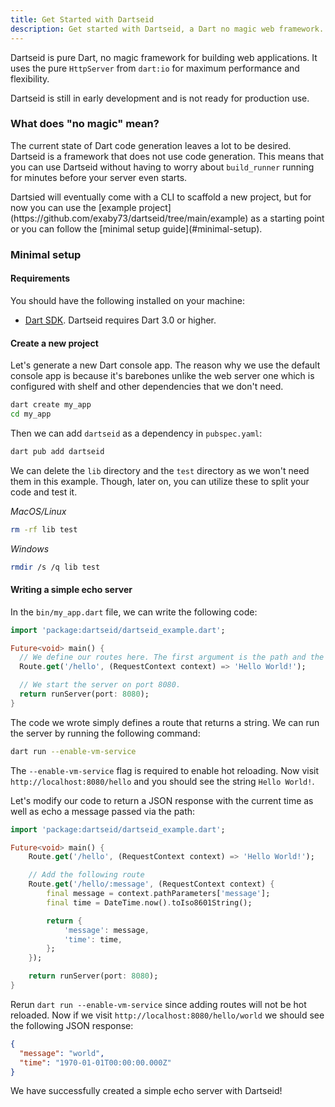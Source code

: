 ```yaml
---
title: Get Started with Dartseid
description: Get started with Dartseid, a Dart no magic web framework.
---
```



Dartseid is pure Dart, no magic framework for building web applications. It uses the pure `HttpServer` from `dart:io` for maximum performance and flexibility.

<Card icon="warning" title="Note">
  Dartseid is still in early development and is not ready for production use.
</Card>

### What does "no magic" mean?

The current state of Dart code generation leaves a lot to be desired. Dartseid is a framework that does not use code generation.
This means that you can use Dartseid without having to worry about `build_runner` running for minutes before your server even starts.

<Card icon="information" title="Info">
  Dartsied will eventually come with a CLI to scaffold a new project, but for
  now you can use the [example
  project](https://github.com/exaby73/dartseid/tree/main/example) as a starting
  point or you can follow the [minimal setup guide](#minimal-setup).
</Card>

### Minimal setup

#### Requirements

You should have the following installed on your machine:

- [Dart SDK](https://dart.dev/get-dart). Dartseid requires Dart 3.0 or higher.

#### Create a new project

Let's generate a new Dart console app. The reason why we use the default console app is because it's barebones unlike the web server one
which is configured with shelf and other dependencies that we don't need.

```sh
dart create my_app
cd my_app
```

Then we can add `dartseid` as a dependency in `pubspec.yaml`:

```sh
dart pub add dartseid
```

We can delete the `lib` directory and the `test` directory as we won't need them in this example. Though, later on, you can utilize these
to split your code and test it.

_MacOS/Linux_

```sh
rm -rf lib test
```

_Windows_

```sh
rmdir /s /q lib test
```

#### Writing a simple echo server

In the `bin/my_app.dart` file, we can write the following code:

```dart
import 'package:dartseid/dartseid_example.dart';

Future<void> main() {
  // We define our routes here. The first argument is the path and the second is the handler.
  Route.get('/hello', (RequestContext context) => 'Hello World!');

  // We start the server on port 8080.
  return runServer(port: 8080);
}

```

The code we wrote simply defines a route that returns a string. We can run the server by running the following command:

```sh
dart run --enable-vm-service
```

The `--enable-vm-service` flag is required to enable hot reloading. Now visit `http://localhost:8080/hello`
and you should see the string `Hello World!`.

Let's modify our code to return a JSON response with the current time as well as echo a message passed via the path:

```dart
import 'package:dartseid/dartseid_example.dart';

Future<void> main() {
    Route.get('/hello', (RequestContext context) => 'Hello World!');

    // Add the following route
    Route.get('/hello/:message', (RequestContext context) {
        final message = context.pathParameters['message'];
        final time = DateTime.now().toIso8601String();

        return {
            'message': message,
            'time': time,
        };
    });

    return runServer(port: 8080);
}
```

Rerun `dart run --enable-vm-service` since adding routes will not be hot reloaded. Now if we visit `http://localhost:8080/hello/world` we should see the following JSON response:

```json
{
  "message": "world",
  "time": "1970-01-01T00:00:00.000Z"
}
```

We have successfully created a simple echo server with Dartseid!
